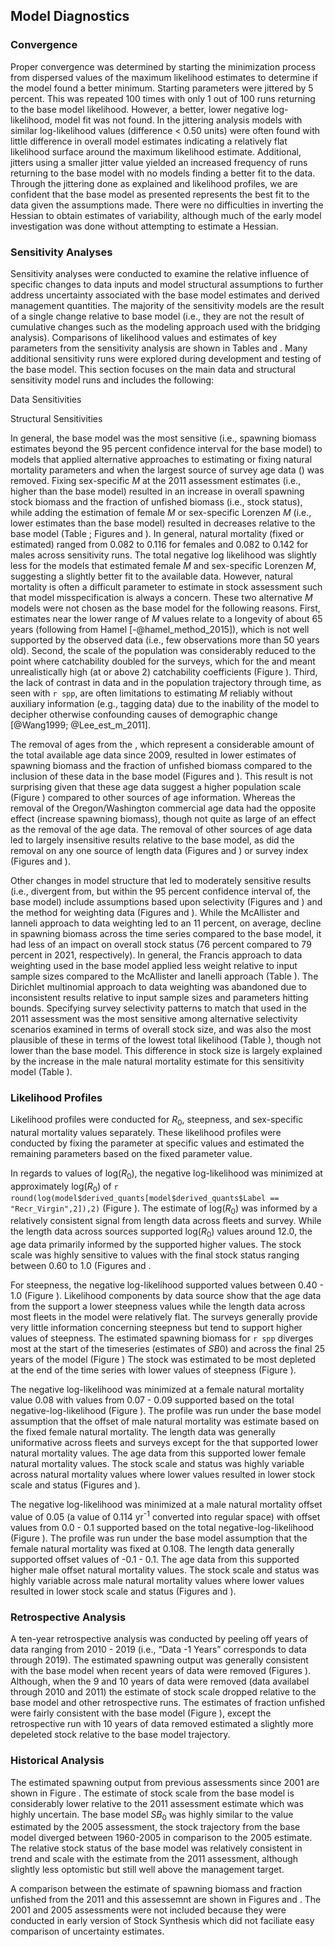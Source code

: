 ## Model Diagnostics

### Convergence

Proper convergence was determined by starting the minimization process from dispersed values of the maximum likelihood estimates to determine if the model found a better minimum. Starting parameters were jittered by 5 percent. This was repeated 100 times with only 1 out of 100 runs returning to the base model likelihood. However, a better, lower negative log-likelihood, model fit was not found. In the jittering analysis models with similar log-likelihood values (difference < 0.50 units) were often found with little difference in overall model estimates indicating a relatively flat likelihood surface around the maximum likelihood estimate. Additional, jitters using a smaller jitter value yielded an increased frequency of runs returning to the base model with no models finding a better fit to the data. Through the jittering done as explained and likelihood profiles, we are confident that the base model as presented represents the best fit to the data given the assumptions made. There were no difficulties in inverting the Hessian to obtain estimates of variability, although much of the early model investigation was done without attempting to estimate a Hessian.

### Sensitivity Analyses

Sensitivity analyses were conducted to examine the relative influence of specific changes to data inputs and model structural assumptions to further address uncertainty associated with the base model estimates and derived management quantities.  The majority of the sensitivity models are the result of a single change relative to base model (i.e., they are not the result of cumulative changes such as the modeling approach used with the bridging analysis). Comparisons of likelihood values and estimates of key parameters from the sensitivity analysis are shown in Tables \ref{tab:sensitivities1} and \ref{tab:sensitivities2}. Many additional sensitivity runs were explored during development and testing of the base model. This section focuses on the main data and structural sensitivity model runs and includes the following:

Data Sensitivities

\begin{enumerate}
   
  \item Remove California commercial length data
  
  \item Remove Oregon/Washington commercial length data
  
  \item Remove \gls{s-aslope} length data
  
  \item Remove \gls{s-tri} length data
  
  \item Remove \gls{s-nwslope} length data
  
  \item Remove \gls{s-wcgbt} length data
  
  \item Remove California commercial age data
  
  \item Remove Oregon/Washington commercial age data
  
  \item Remove \gls{s-nwslope} age data
  
  \item Remove \gls{s-wcgbt} age data
  
  \item Remove \gls{s-aslope} index
  
  \item Remove \gls{s-tri} index
  
  \item Remove \gls{s-nwslope} index
  
  \item Remove \gls{s-wcgbt} index
  
\end{enumerate}

Structural Sensitivities

\begin{enumerate}
   
  \item Estimate Lorenzen natural mortality ($M$) by sex with the change of $M$ occurring at approximately age-at-50-percent maturity of 10 years old

  \item Allow the model to estimate female $M$

  \item Fix $M$ values by sex at the estimates from the 2011 assessment of `r spp`
  
  \item Fix $M$ values for each sex at the median of the prior distribution (0.108)
  
  \item Mirror the selectivity by sex for the California and Oregon/Washington fishing fleets

  \item Assume the 2011 parameterization of fishery selectivity

  \item Assume the 2011 parameterization of survey selectivity

  \item Fix the \gls{s-nwslope} female selectivity to asymptote at 1.0

  \item Assume the 2011 length-at-maturity estimate
  
  \item No estimation of recruitment deviations
  
  \item Use of the McAllister and Ianelli method for data-weighting (Table \ref{tab:dw})
  
  \item Use of the Dirichlet Multinomial method for data-weighting (Table \ref{tab:dw}) and
  
  \item Fix the extra standard deviation parameters for the \gls{s-aslope}, \gls{s-nwslope}, and \gls{s-tri} at a near negligible level (0.01)

\end{enumerate}

In general, the base model was the most sensitive (i.e., spawning biomass estimates beyond the 95 percent confidence interval for the base model) to models that applied alternative approaches to estimating or fixing natural mortality parameters and when the largest source of survey age data (\gls{s-wcgbt}) was removed. Fixing sex-specific $M$ at the 2011 assessment estimates (i.e., higher than the base model) resulted in an increase in overall spawning stock biomass and the fraction of unfished biomass (i.e., stock status), while adding the estimation of female $M$ or sex-specific Lorenzen $M$ (i.e., lower estimates than the base model) resulted in decreases relative to the base model (Table \ref{tab:sensitivities2}; Figures \ref{fig:sens-m-ssb} and \ref{fig:sens-m-relssb}). In general, natural mortality (fixed or estimated) ranged from 0.082 to 0.116 for females and 0.082 to 0.142 for males across sensitivity runs. The total negative log likelihood was slightly less for the models that estimated female $M$ and sex-specific Lorenzen $M$, suggesting a slightly better fit to the available data. However, natural mortality is often a difficult parameter to estimate in stock assessment such that model misspecification is always a concern. These two alternative $M$ models were not chosen as the base model for the following reasons. First, estimates near the lower range of $M$ values relate to a longevity of about 65 years (following from Hamel [-@hamel_method_2015]), which is not well supported by the observed data (i.e., few observations more than 50 years old). Second, the scale of the population was considerably reduced to the point where catchability doubled for the surveys, which for the \gls{s-wcgbt} and \gls{s-nwslope} meant unrealistically high (at or above 2) catchability coefficients (Figure \ref{fig:sens-m-survQ}). Third, the lack of contrast in data and in the population trajectory through time, as seen with `r spp`, are often limitations to estimating $M$ reliably without auxiliary information (e.g., tagging data) due to the inability of the model to decipher otherwise confounding causes of demographic change [@Wang1999; @Lee_est_m_2011].

The removal of ages from the \gls{s-wcgbt}, which represent a considerable amount of the total available age data since 2009, resulted in lower estimates of spawning biomass and the fraction of unfished biomass compared to the inclusion of these data in the base model (Figures \ref{fig:sens-age-ssb} and \ref{fig:sens-age-relssb}). This result is not surprising given that these age data suggest a higher population scale (Figure \ref{fig:r0-profile}) compared to other sources of age information. Whereas the removal of the Oregon/Washington commercial age data had the opposite effect (increase spawning biomass), though not quite as large of an effect as the removal of the \gls{s-wcgbt} age data. The removal of other sources of age data led to largely insensitive results relative to the base model, as did the removal on any one source of length data (Figures \ref{fig:sens-length-ssb} and \ref{fig:sens-length-relssb}) or survey index (Figures \ref{fig:sens-index-ssb} and \ref{fig:sens-index-relssb}).   

Other changes in model structure that led to moderately sensitive results (i.e., divergent from, but within the 95 percent confidence interval of, the base model) include assumptions based upon selectivity (Figures \ref{fig:sens-select-ssb} and \ref{fig:sens-select-relssb}) and the method for weighting data (Figures \ref{fig:sens-biodata-ssb} and \ref{fig:sens-biodata-relssb}). While the McAllister and Ianneli approach to data weighting led to an 11 percent, on average, decline in spawning biomass across the time series compared to the base model, it had less of an impact on overall stock status (76 percent compared to 79 percent in 2021, respectively). In general, the Francis approach to data weighting used in the base model applied less weight relative to input sample sizes compared to the McAllister and Ianelli approach (Table \ref{tab:dw}). The Dirichlet multinomial approach to data weighting was abandoned due to inconsistent results relative to input sample sizes and parameters hitting bounds. Specifying survey selectivity patterns to match that used in the 2011 assessment was the most sensitive among alternative selectivity scenarios examined in terms of overall stock size, and was also the most plausible of these in terms of the lowest total likelihood (Table \ref{tab:sensitivities2}), though not lower than the base model. This difference in stock size is largely explained by the increase in the male natural mortality estimate for this sensitivity model (Table \ref{tab:sensitivities2}).  

### Likelihood Profiles

Likelihood profiles were conducted for $R_0$, steepness, and sex-specific natural mortality values separately. These likelihood profiles were conducted by fixing the parameter at specific values and estimated the remaining parameters based on the fixed parameter value.

In regards to values of log($R_0$), the negative log-likelihood was minimized at approximately log($R_0$) of `r round(log(model$derived_quants[model$derived_quants$Label == "Recr_Virgin",2]),2)`  (Figure \ref{fig:r0-profile}).  The estimate of log($R_0$) was informed by a relatively consistent signal from length data across fleets and survey. While the length data across sources supported log($R_0$) values around 12.0, the age data primarily informed by the \gls{s-wcgbt} supported higher values.  The stock scale was highly sensitive to values with the final stock status ranging between 0.60 to 1.0 (Figures \ref{fig:r0-ssb} and \ref{fig:r0-depl}.

For steepness, the negative log-likelihood supported values between 0.40 - 1.0 (Figure \ref{fig:r0-profile}).  Likelihood components by data source show that the  age data from the \gls{s-wcgbt} support a lower steepness values while the length data across most fleets in the model were relatively flat.  The surveys generally provide very little information concerning steepness but tend to support higher values of steepness. The estimated spawning biomass for `r spp` diverges most at the start of the timeseries (estimates of $SB0$) and across the final 25 years of the model (Figure \ref{fig:h-ssb})  The stock was estimated to be most depleted at the end of the time series with lower values of steepness (Figure \ref{fig:h-depl}).

The negative log-likelihood was minimized at a female natural mortality value 0.08 with values from 0.07 - 0.09 supported based on the total negative-log-likelihood (Figure \ref{fig:m-profile}). The profile was run under the base model assumption that the offset of male natural mortality was estimate based on the fixed female natural mortality.  The length data was generally uniformative across fleets and surveys except for the \gls{s-aslope} that supported lower natural mortality values. The age data from this \gls{s-wcgbt} supported lower female natural mortality values. The stock scale and status was highly variable across natural mortality values where lower values resulted in lower stock scale and status (Figures \ref{fig:m-ssb} and \ref{fig:m-depl}).

The negative log-likelihood was minimized at a male natural mortality offset value of 0.05 (a value of 0.114 yr^-1^ converted into regular space) with offset values from 0.0 - 0.1 supported based on the total negative-log-likelihood (Figure \ref{fig:m-male-profile}). The profile was run under the base model assumption that the female natural mortality was fixed at 0.108.  The length data generally supported offset values of -0.1 - 0.1. The age data from this \gls{s-wcgbt} supported higher male offset natural mortality values. The stock scale and status was highly variable across male natural mortality values where lower values resulted in lower stock scale and status (Figures \ref{fig:m-male-ssb} and \ref{fig:m-male-depl}). 

### Retrospective Analysis

A ten-year retrospective analysis was conducted by peeling off years of data ranging from 2010 - 2019 (i.e., "Data -1 Years" corresponds to data through 2019). The estimated spawning output was generally consistent with the base model when recent years of data were removed (Figures \ref{fig:retro-ssb}). Although, when the 9 and 10 years of data were removed (data availabel through 2010 and 2011) the estimate of stock scale dropped relative to the base model and other retrospective runs. The estimates of fraction unfished were fairly consistent with the base model (Figure \ref{fig:retro-depl}), except the retrospective run with 10 years of data removed estimated a slightly more depeleted stock relative to the base model trajectory.

### Historical Analysis

The estimated spawning output from previous assessments since 2001 are shown in Figure \ref{fig:past-assess}. The estimate of stock scale from the base model is considerably lower relative to the 2011 assessment estimate which was highly uncertain. The base model $SB_0$ was highly similar to the value estimated by the 2005 assessment, the stock trajectory from the base model diverged between 1960-2005 in comparison to the 2005 estimate. The relative stock status of the base model was relatively consistent in trend and scale with the estimate from the 2011 assessment, although slightly less optomistic but still well above the management target.  

A comparison between the estimate of spawning biomass and fraction unfished from the 2011 and this assessemnt are shown in Figures \ref{fig:ssb-2011-2021} and \ref{fig:depl-2011-2021}. The 2001 and 2005 assessments were not included because they were conducted in early version of Stock Synthesis which did not faciliate easy comparison of uncertainty estimates.   